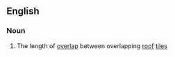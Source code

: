 ==English==

===Noun===
{{en-noun}}

# The length of [[overlap]] between overlapping [[roof]] [[tile]]s